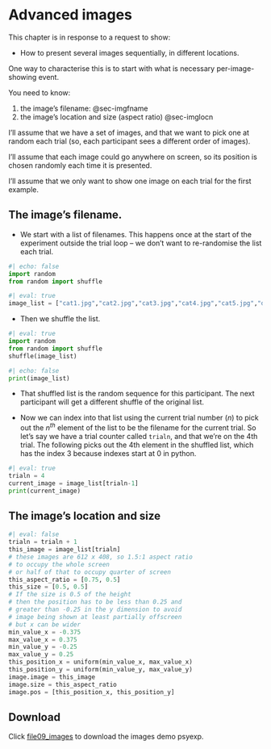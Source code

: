 # Advanced images

This chapter is in response to a request to show:

* How to present several images sequentially, in different locations.

One way to characterise this is to start with what is necessary per-image-showing event.

You need to know:

1. the image's filename: @sec-imgfname
2. the image's location and size (aspect ratio) @sec-imglocn

I'll assume that we have a set of images, and that we want to pick one at random each trial (so, each participant sees a different order of images). 

I'll assume that each image could go anywhere on screen, so its position is chosen randomly each time it is presented.

I'll assume that we only want to show one image on each trial for the first example.


## The image's filename. {#sec-imgfname}

* We start with a list of filenames. This happens once at the start of the experiment outside the trial loop -- we don't want to re-randomise the list each trial.


```python
#| echo: false
import random
from random import shuffle
```


```python
#| eval: true
image_list = ["cat1.jpg","cat2.jpg","cat3.jpg","cat4.jpg","cat5.jpg","dog1.jpg","dog2.jpg","dog3.jpg","dog4.jpg","dog5.jpg"]
```

* Then we shuffle the list.

```python
#| eval: true
import random
from random import shuffle
shuffle(image_list)
```

```python
#| echo: false
print(image_list)
```

* That shuffled list is the random sequence for this participant. The next participant will get a different shuffle of the original list.

* Now we can index into that list using the current trial number ($n$) to pick out the $n^{th}$ element of the list to be the filename for the current trial. So let's say we have a trial counter called `trialn`, and that we're on the 4th trial. The following picks out the 4th element in the shuffled list, which has the index $3$ because indexes start at 0 in python.

<!-- ^[Recall that python indexes start at $0$ so if this is the 4th trial and we want the 4th element of the list then our index should be 3. If you start the trial counter at $-1$ instead of $0$ and increment it each trial then you can use the trial counter as the index, otherwise if you start at 0 and increment each trial you have to subtract one from the counter to use it as an index]. -->


```python
#| eval: true
trialn = 4
current_image = image_list[trialn-1]
print(current_image)
```

## The image's location and size {#sec-imglocn}

```python
#| eval: false
trialn = trialn + 1
this_image = image_list[trialn]
# these images are 612 x 408, so 1.5:1 aspect ratio 
# to occupy the whole screen
# or half of that to occupy quarter of screen
this_aspect_ratio = [0.75, 0.5]
this_size = [0.5, 0.5]
# If the size is 0.5 of the height
# then the position has to be less than 0.25 and 
# greater than -0.25 in the y dimension to avoid 
# image being shown at least partially offscreen
# but x can be wider
min_value_x = -0.375
max_value_x = 0.375
min_value_y = -0.25
max_value_y = 0.25
this_position_x = uniform(min_value_x, max_value_x)
this_position_y = uniform(min_value_y, max_value_y)
image.image = this_image
image.size = this_aspect_ratio
image.pos = [this_position_x, this_position_y]
```


:::{.callout-note}
## Download
Click [file09_images](psy/file09_images.zip) to download the images demo psyexp.
:::

